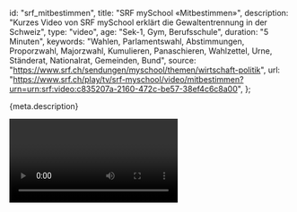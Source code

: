 
  id: "srf_mitbestimmen",
  title: "SRF mySchool «Mitbestimmen»",
  description:
    "Kurzes Video von SRF mySchool erklärt die Gewaltentrennung in der Schweiz",
  type: "video",
  age: "Sek-1, Gym, Berufsschule",
  duration: "5 Minuten",
  keywords:
    "Wahlen, Parlamentswahl, Abstimmungen, Proporzwahl, Majorzwahl, Kumulieren, Panaschieren, Wahlzettel, Urne, Ständerat, Nationalrat, Gemeinden, Bund",
  source: "https://www.srf.ch/sendungen/myschool/themen/wirtschaft-politik",
  url:
    "https://www.srf.ch/play/tv/srf-myschool/video/mitbestimmen?urn=urn:srf:video:c835207a-2160-472c-be57-38ef4c6c8a00",
};

<Ref source={meta.source}>
  <p>{meta.description}</p>
  <Video url={meta.url} />
</Ref>
